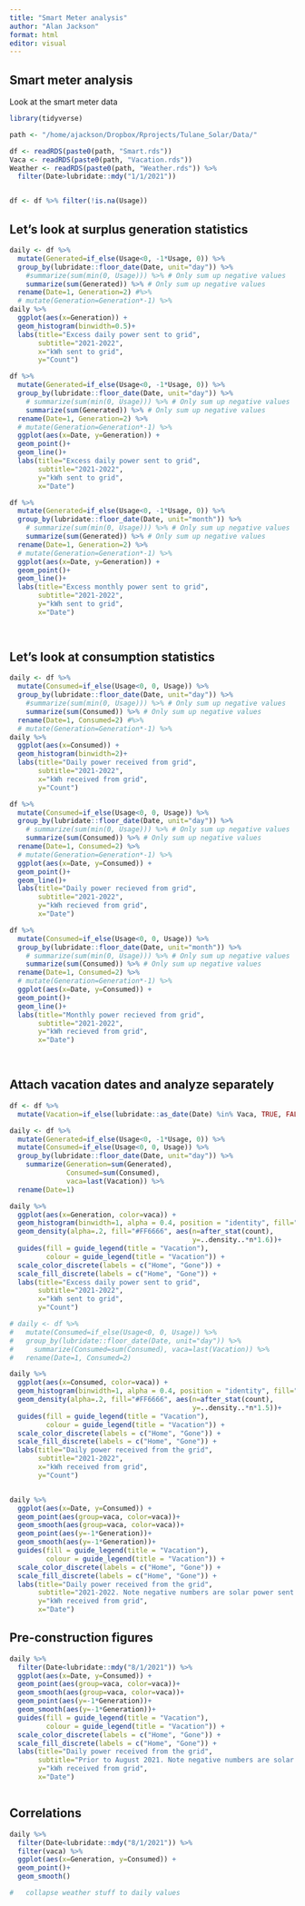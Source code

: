 ```yaml
---
title: "Smart Meter analysis"
author: "Alan Jackson"
format: html
editor: visual
---
```


## Smart meter analysis

Look at the smart meter data

```r

library(tidyverse)

path <- "/home/ajackson/Dropbox/Rprojects/Tulane_Solar/Data/"

df <- readRDS(paste0(path, "Smart.rds"))
Vaca <- readRDS(paste0(path, "Vacation.rds"))
Weather <- readRDS(paste0(path, "Weather.rds")) %>% 
  filter(Date>lubridate::mdy("1/1/2021"))


df <- df %>% filter(!is.na(Usage))

```

## Let's look at surplus generation statistics

```r

daily <- df %>% 
  mutate(Generated=if_else(Usage<0, -1*Usage, 0)) %>% 
  group_by(lubridate::floor_date(Date, unit="day")) %>% 
    #summarize(sum(min(0, Usage))) %>% # Only sum up negative values
    summarize(sum(Generated)) %>% # Only sum up negative values
  rename(Date=1, Generation=2) #%>% 
  # mutate(Generation=Generation*-1) %>% 
daily %>% 
  ggplot(aes(x=Generation)) +
  geom_histogram(binwidth=0.5)+
  labs(title="Excess daily power sent to grid",
       subtitle="2021-2022",
       x="kWh sent to grid",
       y="Count")

df %>% 
  mutate(Generated=if_else(Usage<0, -1*Usage, 0)) %>% 
  group_by(lubridate::floor_date(Date, unit="day")) %>% 
    # summarize(sum(min(0, Usage))) %>% # Only sum up negative values
    summarize(sum(Generated)) %>% # Only sum up negative values
  rename(Date=1, Generation=2) %>% 
  # mutate(Generation=Generation*-1) %>% 
  ggplot(aes(x=Date, y=Generation)) +
  geom_point()+
  geom_line()+
  labs(title="Excess daily power sent to grid",
       subtitle="2021-2022",
       y="kWh sent to grid",
       x="Date")

df %>% 
  mutate(Generated=if_else(Usage<0, -1*Usage, 0)) %>% 
  group_by(lubridate::floor_date(Date, unit="month")) %>% 
    # summarize(sum(min(0, Usage))) %>% # Only sum up negative values
    summarize(sum(Generated)) %>% # Only sum up negative values
  rename(Date=1, Generation=2) %>% 
  # mutate(Generation=Generation*-1) %>% 
  ggplot(aes(x=Date, y=Generation)) +
  geom_point()+
  geom_line()+
  labs(title="Excess monthly power sent to grid",
       subtitle="2021-2022",
       y="kWh sent to grid",
       x="Date")

  
```

## Let's look at consumption statistics

```r

daily <- df %>% 
  mutate(Consumed=if_else(Usage<0, 0, Usage)) %>% 
  group_by(lubridate::floor_date(Date, unit="day")) %>% 
    #summarize(sum(min(0, Usage))) %>% # Only sum up negative values
    summarize(sum(Consumed)) %>% # Only sum up negative values
  rename(Date=1, Consumed=2) #%>% 
  # mutate(Generation=Generation*-1) %>% 
daily %>% 
  ggplot(aes(x=Consumed)) +
  geom_histogram(binwidth=2)+
  labs(title="Daily power received from grid",
       subtitle="2021-2022",
       x="kWh received from grid",
       y="Count")

df %>% 
  mutate(Consumed=if_else(Usage<0, 0, Usage)) %>% 
  group_by(lubridate::floor_date(Date, unit="day")) %>% 
    # summarize(sum(min(0, Usage))) %>% # Only sum up negative values
    summarize(sum(Consumed)) %>% # Only sum up negative values
  rename(Date=1, Consumed=2) %>% 
  # mutate(Generation=Generation*-1) %>% 
  ggplot(aes(x=Date, y=Consumed)) +
  geom_point()+
  geom_line()+
  labs(title="Daily power recieved from grid",
       subtitle="2021-2022",
       y="kWh recieved from grid",
       x="Date")

df %>% 
  mutate(Consumed=if_else(Usage<0, 0, Usage)) %>% 
  group_by(lubridate::floor_date(Date, unit="month")) %>% 
    # summarize(sum(min(0, Usage))) %>% # Only sum up negative values
    summarize(sum(Consumed)) %>% # Only sum up negative values
  rename(Date=1, Consumed=2) %>% 
  # mutate(Generation=Generation*-1) %>% 
  ggplot(aes(x=Date, y=Consumed)) +
  geom_point()+
  geom_line()+
  labs(title="Monthly power recieved from grid",
       subtitle="2021-2022",
       y="kWh recieved from grid",
       x="Date")

  
```

## Attach vacation dates and analyze separately

```r

df <- df %>% 
  mutate(Vacation=if_else(lubridate::as_date(Date) %in% Vaca, TRUE, FALSE))

daily <- df %>% 
  mutate(Generated=if_else(Usage<0, -1*Usage, 0)) %>% 
  mutate(Consumed=if_else(Usage<0, 0, Usage)) %>% 
  group_by(lubridate::floor_date(Date, unit="day")) %>% 
    summarize(Generation=sum(Generated), 
              Consumed=sum(Consumed),
              vaca=last(Vacation)) %>% 
  rename(Date=1)  

daily %>% 
  ggplot(aes(x=Generation, color=vaca)) +
  geom_histogram(binwidth=1, alpha = 0.4, position = "identity", fill="white")+
  geom_density(alpha=.2, fill="#FF6666", aes(n=after_stat(count), 
                                             y=..density..*n*1.6))+
  guides(fill = guide_legend(title = "Vacation"),
         colour = guide_legend(title = "Vacation")) +
  scale_color_discrete(labels = c("Home", "Gone")) +
  scale_fill_discrete(labels = c("Home", "Gone")) +
  labs(title="Excess daily power sent to grid",
       subtitle="2021-2022",
       x="kWh sent to grid",
       y="Count")

# daily <- df %>% 
#   mutate(Consumed=if_else(Usage<0, 0, Usage)) %>% 
#   group_by(lubridate::floor_date(Date, unit="day")) %>% 
#     summarize(Consumed=sum(Consumed), vaca=last(Vacation)) %>%
#   rename(Date=1, Consumed=2)  

daily %>% 
  ggplot(aes(x=Consumed, color=vaca)) +
  geom_histogram(binwidth=1, alpha = 0.4, position = "identity", fill="white")+
  geom_density(alpha=.2, fill="#FF6666", aes(n=after_stat(count), 
                                             y=..density..*n*1.5))+
  guides(fill = guide_legend(title = "Vacation"),
         colour = guide_legend(title = "Vacation")) +
  scale_color_discrete(labels = c("Home", "Gone")) +
  scale_fill_discrete(labels = c("Home", "Gone")) +
  labs(title="Daily power received from the grid",
       subtitle="2021-2022",
       x="kWh received from grid",
       y="Count")


daily %>% 
  ggplot(aes(x=Date, y=Consumed)) +
  geom_point(aes(group=vaca, color=vaca))+
  geom_smooth(aes(group=vaca, color=vaca))+
  geom_point(aes(y=-1*Generation))+
  geom_smooth(aes(y=-1*Generation))+
  guides(fill = guide_legend(title = "Vacation"),
         colour = guide_legend(title = "Vacation")) +
  scale_color_discrete(labels = c("Home", "Gone")) +
  scale_fill_discrete(labels = c("Home", "Gone")) +
  labs(title="Daily power received from the grid",
       subtitle="2021-2022. Note negative numbers are solar power sent to the grid",
       y="kWh received from grid",
       x="Date")

```

## Pre-construction figures

```r

daily %>% 
  filter(Date<lubridate::mdy("8/1/2021")) %>% 
  ggplot(aes(x=Date, y=Consumed)) +
  geom_point(aes(group=vaca, color=vaca))+
  geom_smooth(aes(group=vaca, color=vaca))+
  geom_point(aes(y=-1*Generation))+
  geom_smooth(aes(y=-1*Generation))+
  guides(fill = guide_legend(title = "Vacation"),
         colour = guide_legend(title = "Vacation")) +
  scale_color_discrete(labels = c("Home", "Gone")) +
  scale_fill_discrete(labels = c("Home", "Gone")) +
  labs(title="Daily power received from the grid",
       subtitle="Prior to August 2021. Note negative numbers are solar power sent to the grid",
       y="kWh received from grid",
       x="Date")



```

## Correlations

```r

daily %>% 
  filter(Date<lubridate::mdy("8/1/2021")) %>% 
  filter(vaca) %>% 
  ggplot(aes(x=Generation, y=Consumed)) +
  geom_point()+
  geom_smooth()

#   collapse weather stuff to daily values


```
